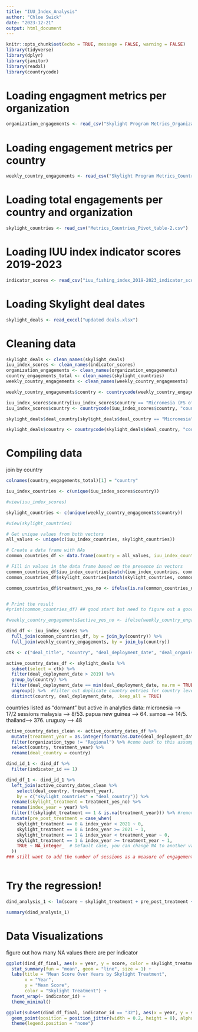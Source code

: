 ```yaml
---
title: "IUU_Index_Analysis"
author: "Chloe Swick"
date: "2023-12-21"
output: html_document
---
```


```r
knitr::opts_chunk$set(echo = TRUE, message = FALSE, warning = FALSE)
library(tidyverse)
library(dplyr)
library(janitor)
library(readxl)
library(countrycode)
```



# Loading engagment metrics per organization 

```r
organization_engagements <- read_csv("Skylight Program Metrics_Organizations_Table.csv")
```


# Loading engagement metrics per country 

```r
weekly_country_engagements <- read_csv("Skylight Program Metrics_Countries_Table.csv")
```



# Loading total engagements per country and organization 

```r
skylight_countries <- read_csv("Metrics_Countries_Pivot_table-2.csv")
```


# Loading IUU index indicator scores 2019-2023 

```r
indicator_scores <- read_csv("iuu_fishing_index_2019-2023_indicator_scores.csv")
```


# Loading Skylight deal dates 

```r
skylight_deals <- read_excel("updated deals.xlsx")
```



# Cleaning data 


```r
skylight_deals <- clean_names(skylight_deals)
iuu_index_scores <- clean_names(indicator_scores)
organization_engagements <- clean_names(organization_engagements)
country_engagements_total <- clean_names(skylight_countries)
weekly_country_engagements <- clean_names(weekly_country_engagements)
```


```r
weekly_country_engagements$country <- countrycode(weekly_country_engagements$country, "country.name", "country.name")

iuu_index_scores$country[iuu_index_scores$country == "Micronesia (FS of)"] <- "Federated States of Micronesia"
iuu_index_scores$country <- countrycode(iuu_index_scores$country, "country.name", "country.name")

skylight_deals$deal_country[skylight_deals$deal_country == "Micronesia"] <- "Federated States of Micronesia"

skylight_deals$country <- countrycode(skylight_deals$deal_country, "country.name", "country.name") 
```




# Compiling data 

join by country 

```r
colnames(country_engagements_total)[1] = "country"
```

```r
iuu_index_countries <- c(unique(iuu_index_scores$country))

#view(iuu_index_scores)

skylight_countries <- c(unique(weekly_country_engagements$country))

#view(skylight_countries)

```



```r

# Get unique values from both vectors
all_values <- unique(c(iuu_index_countries, skylight_countries))

# Create a data frame with NAs
common_countries_df <- data.frame(country = all_values, iuu_index_countries = NA, skylight_countries = NA)

# Fill in values in the data frame based on the presence in vectors
common_countries_df$iuu_index_countries[match(iuu_index_countries, common_countries_df$country)] <- iuu_index_countries
common_countries_df$skylight_countries[match(skylight_countries, common_countries_df$country)] <- skylight_countries

common_countries_df$treatment_yes_no <- ifelse(is.na(common_countries_df$skylight_countries), 0, 1)


# Print the result
#print(common_countries_df) ## good start but need to figure out a good way to get rid of the spelling differences (micronesia and south korea). maybe we can ask Chris
```


```r
#weekly_country_engagements$active_yes_no <- ifelse(weekly_country_engagements$no_of_active_weeks>4, 1, 0)
```



```r
dind_df <- iuu_index_scores %>% 
  full_join(common_countries_df, by = join_by(country)) %>%
  full_join(weekly_country_engagements, by = join_by(country))
```


```r

ctk <- c("deal_title", "country", "deal_deployment_date", "deal_organisation","organization_type")

active_country_dates_df <- skylight_deals %>% 
  subset(select = ctk) %>% 
  filter(deal_deployment_date > 2019) %>% 
  group_by(country) %>%
  filter(deal_deployment_date == min(deal_deployment_date, na.rm = TRUE)) %>%
  ungroup() %>%  #filter out duplicate country entries for country level analysis 
  distinct(country, deal_deployment_date, .keep_all = TRUE)

```


countries listed as "dormant" but active in analytics data:
micronesia --> 17/2 sessions
malaysia --> 8/53. 
papua new guinea --> 64. 
samoa --> 14/5. 
thailand--> 376. 
uruguay --> 48



```r
active_country_dates_clean <- active_country_dates_df %>% 
  mutate(treatment_year = as.integer(format(as.Date(deal_deployment_date), "%Y"))) %>% 
  filter(organization_type != "Regional") %>% #come back to this assumption later
  select(country, treatment_year) %>% 
  rename(deal_country = country)
```


```r
dind_id_1 <- dind_df %>% 
  filter(indicator_id == 1)
```




```r
dind_df_1 <- dind_id_1 %>% 
  left_join(active_country_dates_clean %>% 
    select(deal_country, treatment_year), 
    by = c("skylight_countries" = "deal_country")) %>% 
  rename(skylight_treatment = treatment_yes_no) %>% 
  rename(index_year = year) %>% 
  filter(!(skylight_treatment == 1 & is.na(treatment_year))) %>% #removing skylight countries without deal date 
  mutate(pre_post_treatment = case_when(
    skylight_treatment == 0 & index_year < 2021 ~ 0,
    skylight_treatment == 0 & index_year >= 2021 ~ 1,
    skylight_treatment == 1 & index_year < treatment_year ~ 0,
    skylight_treatment == 1 & index_year >= treatment_year ~ 1,
    TRUE ~ NA_integer_  # Default case, you can change NA to another value if needed
  )) 
### still want to add the number of sessions as a measure of engagement



```

# Try the regression!
```r
dind_analysis_1 <- lm(score ~ skylight_treatment + pre_post_treatment + skylight_treatment * pre_post_treatment, data = dind_df_1)

summary(dind_analysis_1)
```



# Data Visualizations

figure out how many NA values there are per indicator 

```r
ggplot(dind_df_final, aes(x = year, y = score, color = skylight_treatment, group = interaction(indicator_id, skylight_treatment))) +
  stat_summary(fun = "mean", geom = "line", size = 1) +
  labs(title = "Mean Score Over Years by Skylight Treatment",
       x = "Year",
       y = "Mean Score",
       color = "Skylight Treatment") +
  facet_wrap(~ indicator_id) +
  theme_minimal()
```



```r
ggplot(subset(dind_df_final, indicator_id == "32"), aes(x = year, y = score,group = country, color = skylight_treatment, group = interaction(indicator_id, skylight_treatment))) +
  geom_point(position = position_jitter(width = 0.2, height = 0), alpha = 0.5)+
  theme(legend.position = "none")
```








